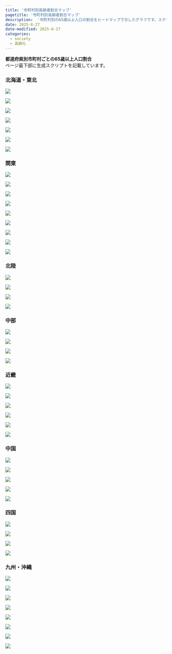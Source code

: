 ```yaml
---
title: '市町村別高齢者割合マップ'
pagetitle: '市町村別高齢者割合マップ'
description:  '市町村別の65歳以上人口の割合をヒートマップで示したグラフです。スクリプトも公開しています。完全フリーです。'
date: 2025-8-27
date-modified: 2025-8-27
categories:
  - society
  - 高齢化
---
```


**都道府県別市町村ごとの65歳以上人口割合**\
ページ最下部に生成スクリプトを記載しています。

### 北海道・東北

::: {layout-ncol="4"}
![](./img/koureika_北海道.png)

![](./img/koureika_青森県.png)

![](./img/koureika_岩手県.png)

![](./img/koureika_宮城県.png)

![](./img/koureika_秋田県.png)

![](./img/koureika_山形県.png)

![](./img/koureika_福島県.png)
:::

### 関東

::: {layout-ncol="4"}
![](./img/koureika_茨城県.png)

![](./img/koureika_栃木県.png)

![](./img/koureika_群馬県.png)

![](./img/koureika_埼玉県.png)

![](./img/koureika_千葉県.png)

![](./img/koureika_東京都.png)

![](./img/koureika_神奈川県.png)

![](./img/koureika_山梨県.png)

![](./img/koureika_長野県.png)
:::

### 北陸

::: {layout-ncol="4"}
![](./img/koureika_新潟県.png)

![](./img/koureika_富山県.png)

![](./img/koureika_石川県.png)

![](./img/koureika_福井県.png)
:::

### 中部

::: {layout-ncol="4"}
![](./img/koureika_岐阜県.png)

![](./img/koureika_静岡県.png)

![](./img/koureika_愛知県.png)

![](./img/koureika_三重県.png)
:::

### 近畿

::: {layout-ncol="4"}
![](./img/koureika_滋賀県.png)

![](./img/koureika_京都府.png)

![](./img/koureika_大阪府.png)

![](./img/koureika_兵庫県.png)

![](./img/koureika_奈良県.png)

![](./img/koureika_和歌山県.png)
:::

### 中国

::: {layout-ncol="4"}
![](./img/koureika_鳥取県.png)

![](./img/koureika_島根県.png)

![](./img/koureika_岡山県.png)

![](./img/koureika_広島県.png)

![](./img/koureika_山口県.png)
:::

### 四国

::: {layout-ncol="4"}
![](./img/koureika_徳島県.png)

![](./img/koureika_香川県.png)

![](./img/koureika_愛媛県.png)

![](./img/koureika_高知県.png)
:::

### 九州・沖縄

::: {layout-ncol="4"}
![](./img/koureika_福岡県.png)

![](./img/koureika_佐賀県.png)

![](./img/koureika_長崎県.png)

![](./img/koureika_熊本県.png)

![](./img/koureika_大分県.png)

![](./img/koureika_宮崎県.png)

![](./img/koureika_鹿児島県.png)

![](./img/koureika_沖縄県.png)
:::
